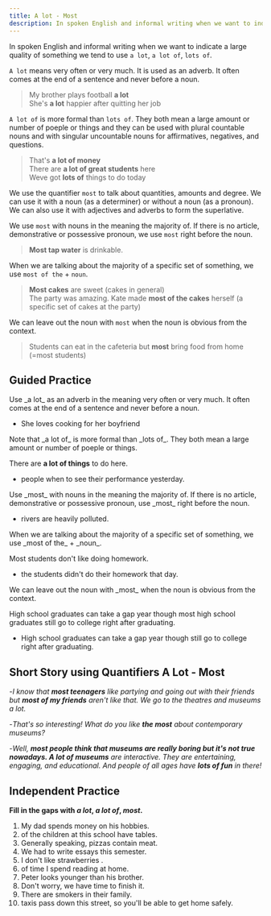 ```yaml
---
title: A lot - Most
description: In spoken English and informal writing when we want to indicate a large quality of something we tend to use a lot, a lot of, lots of.
---
```


In spoken English and informal writing when we want to indicate a large quality of something we tend to use `a lot`, `a lot of`, `lots of`.

`A lot` means very often or very much. It is used as an adverb. It often comes at the end of a sentence and never before a noun.

> My brother plays football **a lot**  
> She's **a lot** happier after quitting her job

`A lot of` is more formal than `lots of`. They both mean a large amount or number of poeple or things and they can be used with plural countable nouns and with singular uncountable nouns for affirmatives, negatives, and questions.

> That's **a lot of money**  
> There are **a lot of great students** here  
> Weve got **lots of** things to do today

We use the quantifier `most` to talk about quantities, amounts and degree. We can use it with a noun (as a determiner) or without a noun (as a pronoun). We can also use it with adjectives and adverbs to form the superlative.

We use `most` with nouns in the meaning the majority of. If there is no article, demonstrative or possessive pronoun, we use `most` right before the noun.

> **Most tap water** is drinkable.

When we are talking about the majority of a specific set of something, we use `most of the` + `noun`.

> **Most cakes** are sweet (cakes in general)  
> The party was amazing. Kate made **most of the cakes** herself (a specific set of cakes at the party)

We can leave out the noun with `most` when the noun is obvious from the context.

> Students can eat in the cafeteria but **most** bring food from home (=most students)

## Guided Practice

<Callout mt={8}>
  Use _a lot_ as an adverb in the meaning very often or very much. It often comes at the
  end of a sentence and never before a noun.
</Callout>

- She loves cooking for her boyfriend <Blank /> <Tooltip content="a lot" />

<Callout>
  Note that _a lot of_ is more formal than _lots of_. They both mean a large amount or
  number of poeple or things.
</Callout>

There are **a lot of things** to do here.

- <Blank /> people when to see their performance yesterday.
  <Tooltip content="Lots of" />

<Callout>
  Use _most_ with nouns in the meaning the majority of. If there is no article,
  demonstrative or possessive pronoun, use _most_ right before the noun.
</Callout>

- <Blank /> rivers are heavily polluted. <Tooltip content="Most" />

<Callout>
  When we are talking about the majority of a specific set of something, we use _most of
  the_ + _noun_.
</Callout>

Most students don't like doing homework.

- <Blank /> the students didn't do their homework that day.
  <Tooltip content="Most of" />

<Callout>
  We can leave out the noun with _most_ when the noun is obvious from the context.
</Callout>

High school graduates can take a gap year though most high school graduates still go to college right after graduating.

- High school graduates can take a gap year though <Blank /> still go to college right after graduating. <Tooltip content="most"/>

## Short Story using Quantifiers A Lot - Most

-_I know that **most teenagers** like partying and going out with their friends but **most of my friends** aren't like that. We go to the theatres and museums a lot._

-_That's so interesting! What do you like **the most** about contemporary museums?_

-_Well, **most people think that museums are really boring but it's not true nowadays. A lot of museums** are interactive. They are entertaining, engaging, and educational. And people of all ages have **lots of fun** in there!_

## Independent Practice

**Fill in the gaps with _a lot_, _a lot of_, _most_.**

1. My dad spends <Blank /> money on his hobbies. <Tooltip content="a lot of" />
2. <Blank /> of the children at this school have tables. <Tooltip content="Most" />
3. Generally speaking, <Blank /> pizzas contain meat. <Tooltip content="most" />
4. We had to write <Blank /> essays this semester. <Tooltip content="a lot of" />
5. I don't like strawberries <Blank /> . <Tooltip content="a lot" />
6. <Blank /> of time I spend reading at home. <Tooltip content="Most" />
7. Peter looks <Blank /> younger than his brother. <Tooltip content="a lot" />
8. Don't worry, we have <Blank /> time to finish it. <Tooltip content="a lot of" />
9. There are <Blank /> smokers in their family. <Tooltip content="a lot of" />
10. <Blank /> taxis pass down this street, so you'll be able to get home safely.
    <Tooltip content="A lot of" />
